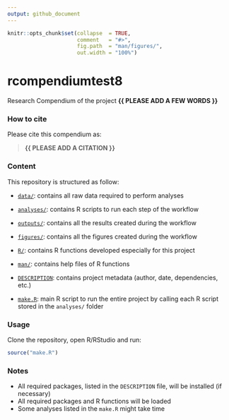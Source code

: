 ```yaml
---
output: github_document
---
```


<!-- README.md is generated from README.Rmd. Please edit that file -->


```r
knitr::opts_chunk$set(collapse  = TRUE,
                      comment   = "#>",
                      fig.path  = "man/figures/",
                      out.width = "100%")
```



# rcompendiumtest8


<!-- badges: start -->
<!-- badges: end -->


Research Compendium of the project **{{ PLEASE ADD A FEW WORDS }}**



### How to cite

Please cite this compendium as: 

> **{{ PLEASE ADD A CITATION }}**



### Content

This repository is structured as follow:

- [`data/`](https://github.com/avallecam/rcompendiumtest8/tree/master/data):
contains all raw data required to perform analyses

- [`analyses/`](https://github.com/avallecam/rcompendiumtest8/tree/main/analyses/):
contains R scripts to run each step of the workflow

- [`outputs/`](https://github.com/avallecam/rcompendiumtest8/tree/main/outputs):
contains all the results created during the workflow

- [`figures/`](https://github.com/avallecam/rcompendiumtest8/tree/main/figures):
contains all the figures created during the workflow

- [`R/`](https://github.com/avallecam/rcompendiumtest8/tree/main/R):
contains R functions developed especially for this project

- [`man/`](https://github.com/avallecam/rcompendiumtest8/tree/main/man):
contains help files of R functions

- [`DESCRIPTION`](https://github.com/avallecam/rcompendiumtest8/tree/main/DESCRIPTION):
contains project metadata (author, date, dependencies, etc.)

- [`make.R`](https://github.com/avallecam/rcompendiumtest8/tree/main/make.R):
main R script to run the entire project by calling each R script stored in the `analyses/` folder



### Usage

Clone the repository, open R/RStudio and run:

```r
source("make.R")
```



### Notes

- All required packages, listed in the `DESCRIPTION` file, will be installed (if necessary)
- All required packages and R functions will be loaded
- Some analyses listed in the `make.R` might take time
